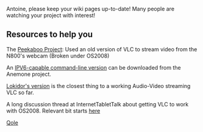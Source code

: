 Antoine, please keep your wiki pages up-to-date! Many people are watching your project with interest!

==Resources to help you==

The [https://garage.maemo.org/projects/peekaboo/ Peekaboo Project]: Used an old version of VLC to stream video from the N800's webcam (Broken under OS2008)

An [https://www.ist-anemone.eu/index.php/Maemo_IPv6_howto#Video_streaming IPV6-capable command-line version] can be downloaded from the Anemone project.

[http://manupap1.free.fr/ Lokidor's version] is the closest thing to a working Audio-Video streaming VLC so far.

A long discussion thread at InternetTabletTalk about getting VLC to work with OS2008. Relevant bit starts [http://www.internettablettalk.com/forums/showthread.php?p=181891#post181891 here]

[[User:Qole|Qole]]